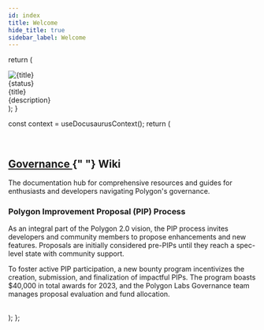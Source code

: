 ```yaml
---
id: index
title: Welcome
hide_title: true
sidebar_label: Welcome
---
```



  return (
    <div className="col-md-4 p-8">
      <Link to={linkUrl} activeClassName="active">
        <div className="show-card">
          <div className="icon-wrapper">
            <img src={imageUrl} alt={title} className="icon" />
          </div>
          <div className="status">{status}</div>
          <div className="title">{title}</div>
          <div className="descriptions">{description}</div>
        </div>
      </Link>
    </div>
  );
}

  const context = useDocusaurusContext();
  return (
    <Layout noNavbar={true} noFooter={true}>
      <div className="bootstrap-wrapper">
        <br />
        <div className="container">
          <div className="row">
            <div className="index-page exclude">
            <section className="section container-fluid">
            <div className="row justify-content-center">
              <div className="col-lg-8">
                <h1 className="mt-0">
                  <a href="https://polygon.technology/polygon-supernets" className="landing-page-link">
                    Governance
                  </a>{" "}
                  Wiki
                </h1>
                <p>The documentation hub for comprehensive resources and guides for enthusiasts and developers navigating Polygon's governance.</p>
                <h3 className="mt-0">Polygon Improvement Proposal (PIP) Process</h3>
                <p className="lead">
                As an integral part of the Polygon 2.0 vision, the PIP process invites developers and community members to propose enhancements and new features. Proposals are initially considered pre-PIPs until they reach a spec-level state with community support.
                </p>
                <p className="lead">
                To foster active PIP participation, a new bounty program incentivizes the creation, submission, and finalization of impactful PIPs. The program boasts $40,000 in total awards for 2023, and the Polygon Labs Governance team manages proposal evaluation and fund allocation.
                </p>
              </div>
            </div>
            </section>
            </div>
            <br />
          </div>
        </div>
      </div>
    </Layout>
  );
};


